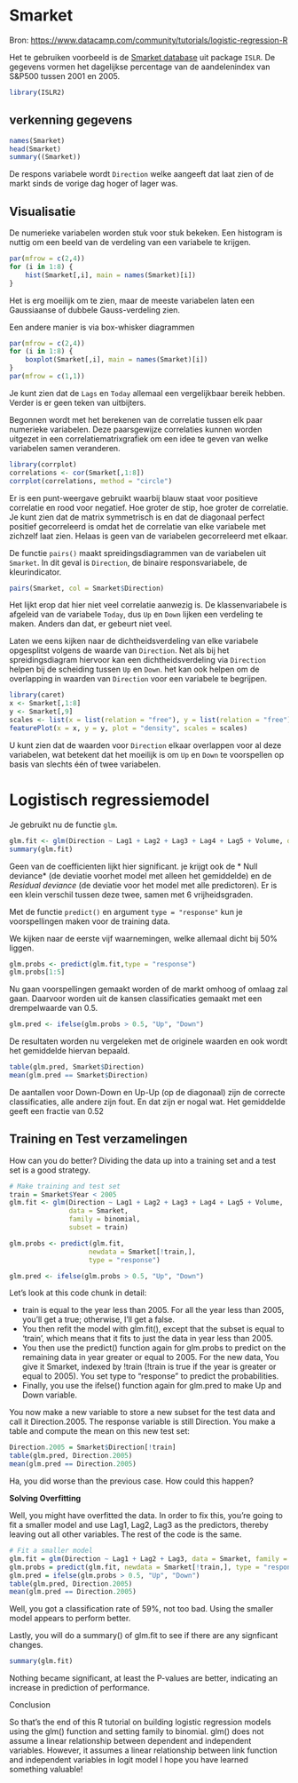 # Smarket

Bron: <https://www.datacamp.com/community/tutorials/logistic-regression-R>

Het te gebruiken voorbeeld is de [Smarket database]() uit package `ISLR`. De gegevens vormen het dagelijkse percentage van de aandelenindex van S&P500 tussen 2001 en 2005.

```r
library(ISLR2)
```

## verkenning gegevens

```r
names(Smarket)
head(Smarket)
summary((Smarket))
```

De respons variabele wordt `Direction` welke aangeeft dat laat zien of de markt sinds de vorige dag hoger of lager was.

## Visualisatie

De numerieke variabelen worden stuk voor stuk bekeken. Een histogram is nuttig om een beeld van de verdeling van een variabele te krijgen.

```r
par(mfrow = c(2,4))
for (i in 1:8) {
    hist(Smarket[,i], main = names(Smarket)[i])
}
```

Het is erg moeilijk om te zien, maar de meeste variabelen laten een Gaussiaanse of dubbele Gauss-verdeling zien.

Een andere manier is via box-whisker diagrammen

```r
par(mfrow = c(2,4))
for (i in 1:8) {
    boxplot(Smarket[,i], main = names(Smarket)[i])
}
par(mfrow = c(1,1))
```

Je kunt zien dat de `Lags` en `Today` allemaal een vergelijkbaar bereik hebben. Verder is er geen teken van uitbijters.

Begonnen wordt met het berekenen van de correlatie tussen elk paar numerieke variabelen. Deze paarsgewijze correlaties kunnen worden uitgezet in een correlatiematrixgrafiek om een idee te geven van welke variabelen samen veranderen.

```r
library(corrplot)
correlations <- cor(Smarket[,1:8])
corrplot(correlations, method = "circle")
```

Er is een punt-weergave gebruikt waarbij blauw staat voor positieve correlatie en rood voor negatief. Hoe groter de stip, hoe groter de correlatie. Je kunt zien dat de matrix symmetrisch is en dat de diagonaal perfect positief gecorreleerd is omdat het de correlatie van elke variabele met zichzelf laat zien. Helaas is geen van de variabelen gecorreleerd met elkaar.

De functie `pairs()` maakt spreidingsdiagrammen van de variabelen uit `Smarket`. In dit geval is `Direction`, de binaire responsvariabele, de kleurindicator.

```r
pairs(Smarket, col = Smarket$Direction)
```

Het lijkt erop dat hier niet veel correlatie aanwezig is. De klassenvariabele is afgeleid van de variabele `Today`, dus `Up` en `Down` lijken een verdeling te maken. Anders dan dat, er gebeurt niet veel.

Laten we eens kijken naar de dichtheidsverdeling van elke variabele opgesplitst volgens de waarde van `Direction`. Net als bij het spreidingsdiagram hiervoor kan een dichtheidsverdeling via `Direction` helpen bij de scheiding tussen `Up` en `Down`. het kan ook helpen om de overlapping in waarden van `Direction` voor een variabele te begrijpen.

```r
library(caret)
x <- Smarket[,1:8]
y <- Smarket[,9]
scales <- list(x = list(relation = "free"), y = list(relation = "free"))
featurePlot(x = x, y = y, plot = "density", scales = scales)
```

U kunt zien dat de waarden voor `Direction` elkaar overlappen voor al deze variabelen, wat betekent dat het moeilijk is om `Up` en `Down` te voorspellen op basis van slechts één of twee variabelen.

# Logistisch regressiemodel

Je gebruikt nu de functie `glm`.

```r
glm.fit <- glm(Direction ~ Lag1 + Lag2 + Lag3 + Lag4 + Lag5 + Volume, data = Smarket, family = binomial)
summary(glm.fit)
```

Geen van de coefficienten lijkt hier significant. je krijgt ook de \* Null deviance\* (de deviatie voorhet model met alleen het gemiddelde) en de *Residual deviance* (de deviatie voor het model met alle predictoren). Er is een klein verschil tussen deze twee, samen met 6 vrijheidsgraden.

Met de functie `predict()` en argument `type = "response"` kun je voorspellingen maken voor de training data.

We kijken naar de eerste vijf waarnemingen, welke allemaal dicht bij 50% liggen.

```r
glm.probs <- predict(glm.fit,type = "response")
glm.probs[1:5]
```

Nu gaan voorspellingen gemaakt worden of de markt omhoog of omlaag zal gaan. Daarvoor worden uit de kansen classificaties gemaakt met een drempelwaarde van 0.5.

```r
glm.pred <- ifelse(glm.probs > 0.5, "Up", "Down")
```

De resultaten worden nu vergeleken met de originele waarden en ook wordt het gemiddelde hiervan bepaald.

```r
table(glm.pred, Smarket$Direction)
mean(glm.pred == Smarket$Direction)
```

De aantallen voor Down-Down en Up-Up (op de diagonaal) zijn de correcte classificaties, alle andere zijn fout. En dat zijn er nogal wat. Het gemiddelde geeft een fractie van 0.52

## Training en Test verzamelingen

How can you do better? Dividing the data up into a training set and a test set is a good strategy.

```r
# Make training and test set
train = Smarket$Year < 2005
glm.fit <- glm(Direction ~ Lag1 + Lag2 + Lag3 + Lag4 + Lag5 + Volume, 
               data = Smarket, 
               family = binomial, 
               subset = train)

glm.probs <- predict(glm.fit, 
                    newdata = Smarket[!train,], 
                    type = "response")

glm.pred <- ifelse(glm.probs > 0.5, "Up", "Down")
```

Let's look at this code chunk in detail:

-   train is equal to the year less than 2005. For all the year less than 2005, you'll get a true; otherwise, I'll get a false.
-   You then refit the model with glm.fit(), except that the subset is equal to 'train', which means that it fits to just the data in year less than 2005.
-   You then use the predict() function again for glm.probs to predict on the remaining data in year greater or equal to 2005. For the new data, You give it Smarket, indexed by !train (!train is true if the year is greater or equal to 2005). You set type to "response" to predict the probabilities.
-   Finally, you use the ifelse() function again for glm.pred to make Up and Down variable.

You now make a new variable to store a new subset for the test data and call it Direction.2005. The response variable is still Direction. You make a table and compute the mean on this new test set:

```r
Direction.2005 = Smarket$Direction[!train]
table(glm.pred, Direction.2005)
mean(glm.pred == Direction.2005)
```

Ha, you did worse than the previous case. How could this happen?

**Solving Overfitting**

Well, you might have overfitted the data. In order to fix this, you're going to fit a smaller model and use Lag1, Lag2, Lag3 as the predictors, thereby leaving out all other variables. The rest of the code is the same.

```r
# Fit a smaller model
glm.fit = glm(Direction ~ Lag1 + Lag2 + Lag3, data = Smarket, family = binomial, subset = train)
glm.probs = predict(glm.fit, newdata = Smarket[!train,], type = "response")
glm.pred = ifelse(glm.probs > 0.5, "Up", "Down")
table(glm.pred, Direction.2005)
mean(glm.pred == Direction.2005)
```

Well, you got a classification rate of 59%, not too bad. Using the smaller model appears to perform better.

Lastly, you will do a summary() of glm.fit to see if there are any signficant changes.

```r
summary(glm.fit)
```

Nothing became significant, at least the P-values are better, indicating an increase in prediction of performance.

Conclusion

So that's the end of this R tutorial on building logistic regression models using the glm() function and setting family to binomial. glm() does not assume a linear relationship between dependent and independent variables. However, it assumes a linear relationship between link function and independent variables in logit model I hope you have learned something valuable!
